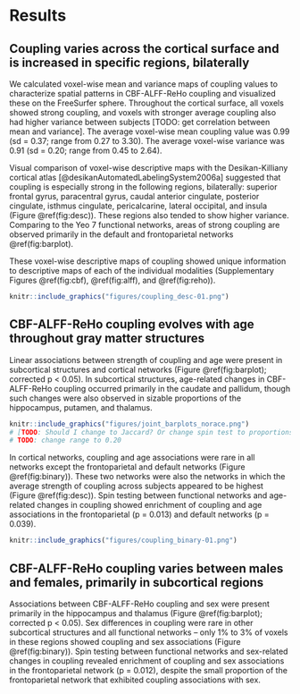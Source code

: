 # Results

## Coupling varies across the cortical surface and is increased in specific regions, bilaterally 
  We calculated voxel-wise mean and variance maps of coupling values to characterize spatial patterns in CBF-ALFF-ReHo coupling and visualized these on the FreeSurfer sphere. Throughout the cortical surface, all voxels showed strong coupling, and voxels with stronger average coupling also had higher variance between subjects [TODO: get correlation between mean and variance]. The average voxel-wise mean coupling value was 0.99 (sd = 0.37; range from 0.27 to 3.30). The average voxel-wise variance was 0.91 (sd = 0.20; range from 0.45 to 2.64).
  
  Visual comparison of voxel-wise descriptive maps with the Desikan-Killiany cortical atlas [@desikanAutomatedLabelingSystem2006a] suggested that coupling is especially strong in the following regions, bilaterally: superior frontal gyrus, paracentral gyrus, caudal anterior cingulate, posterior cingulate, isthmus cingulate, pericalcarine, lateral occipital, and insula (Figure \@ref(fig:desc)). These regions also tended to show higher variance. Comparing to the Yeo 7 functional networks, areas of strong coupling are observed primarily in the default and frontoparietal networks \@ref(fig:barplot).

  These voxel-wise descriptive maps of coupling showed unique information to descriptive maps of each of the individual modalities (Supplementary Figures \@ref(fig:cbf), \@ref(fig:alff), and \@ref(fig:reho)).
  
```r
knitr::include_graphics("figures/coupling_desc-01.png")
```
  
## CBF-ALFF-ReHo coupling evolves with age throughout gray matter structures
  Linear associations between strength of coupling and age were present in subcortical structures and cortical networks (Figure \@ref(fig:barplot); corrected p < 0.05). In subcortical structures, age-related changes in CBF-ALFF-ReHo coupling occurred primarily in the caudate and pallidum, though such changes were also observed in sizable proportions of the hippocampus, putamen, and thalamus.
  
```r
knitr::include_graphics("figures/joint_barplots_norace.png")
# [TODO: Should I change to Jaccard? Or change spin test to proportions?]
# TODO: change range to 0.20
```

  In cortical networks, coupling and age associations were rare in all networks except the frontoparietal and default networks (Figure \@ref(fig:binary)). These two networks were also the networks in which the average strength of coupling across subjects appeared to be highest (Figure \@ref(fig:desc)). Spin testing between functional networks and age-related changes in coupling showed enrichment of coupling and age associations in the frontoparietal (p = 0.013) and default networks (p = 0.039).
  
```r
knitr::include_graphics("figures/coupling_binary-01.png")
```
  
## CBF-ALFF-ReHo coupling varies between males and females, primarily in subcortical regions
  Associations between CBF-ALFF-ReHo coupling and sex were present primarily in the hippocampus and thalamus (Figure \@ref(fig:barplot); corrected p < 0.05). Sex differences in coupling were rare in other subcortical structures and all functional networks -- only 1% to 3% of voxels in these regions showed coupling and sex associations (Figure \@ref(fig:binary)). Spin testing between functional networks and sex-related changes in coupling revealed enrichment of coupling and sex associations in the frontoparietal network (p = 0.012), despite the small proportion of the frontoparietal network that exhibited coupling associations with sex.
